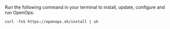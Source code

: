 Run the following command in your terminal to install, update, configure and run OpenOps:

```shell
curl -fsS https://openops.sh/install | sh
```
